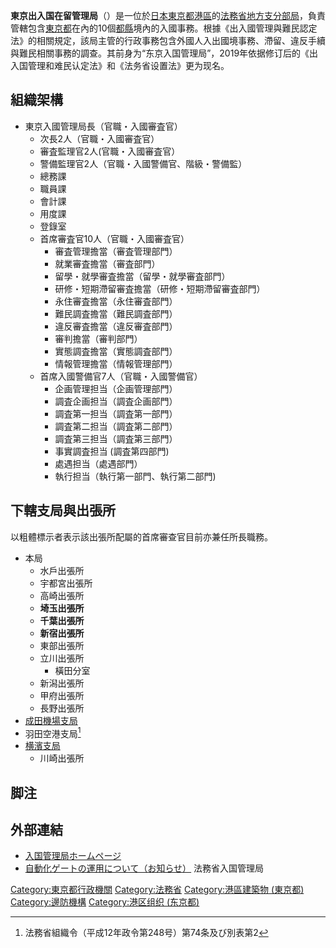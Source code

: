 {{infobox
| bodyclass=infobox bordered
| bodystyle=width:
| abovestyle=background-color: #a0ffa0
| imagestyle=
| captionstyle=
| labelstyle=background-color: #f0f0f0;
| datastyle=
| above=東京出入国在留管理局<br />{{lang|ja|東京出入国在留管理局}}<br /><small>とうきょうしゅつにゅうこくざいりゅうかんりきょく</small>
| image=[[File:Tokyo_regional_immigration_bureau_konan_minato_tokyo_2009.JPG|250px]]
| caption=東京出入国在留管理局
| label1=種別
| data1=地方入國管理局
| label2=管轄區域
| data2=[[茨城縣|茨城縣]]、[[栃木縣|栃木縣]]、[[群馬縣|群馬縣]]<br />[[埼玉縣|埼玉縣]]、[[千葉縣|千葉縣]]、[[東京都|東京都]]<br />[[新潟縣|新潟縣]]、[[神奈川縣|神奈川縣]]<br />[[山梨縣|山梨縣]]、[[長野縣|長野縣]]
| label3=所在地
| data3=[[東京都|東京都]][[港區_(東京都)|港區]]港南五丁目5番30號
| label4=外部連結
| data4=[http://www.immi-moj.go.jp/ 入國管理局首頁]
| label5=位置
| data5=
}}
'''東京出入国在留管理局'''（{{jpn|j=東京出入国在留管理局|hg=とうきょうしゅつにゅうこくざいりゅうかんりきょく}}）是一位於[[日本|日本]][[東京都|東京都]][[港區_(東京都)|港區]]的[[法務省|法務省]][[地方支分部局|地方支分部局]]，負責管轄包含[[東京都|東京都]]在內的10個[[都道府縣|都縣]]境內的入國事務。根據《出入國管理與難民認定法》的相關規定，該局主管的行政事務包含外國人入出國境事務、滯留、違反手續與難民相關事務的調查。其前身为“东京入国管理局”，2019年依据修订后的《出入国管理和难民认定法》和《法务省设置法》更为现名。

== 組織架構 ==
*東京入國管理局長（官職・入國審査官）
**次長2人（官職・入國審査官）
**審査監理官2人(官職・入國審査官）
**警備監理官2人（官職・入國警備官、階級・警備監）
**總務課
**職員課
**會計課
**用度課
**登錄室
**首席審査官10人（官職・入國審査官）
***審査管理擔當（審査管理部門）
***就業審査擔當（審査部門）
***留學・就學審査擔當（留學・就學審査部門）
***研修・短期滯留審査擔當（研修・短期滯留審査部門）
***永住審査擔當（永住審査部門）
***難民調査擔當（難民調査部門）
***違反審査擔當（違反審査部門）
***審判擔當（審判部門）
***實態調査擔當（實態調査部門）
***情報管理擔當（情報管理部門）
**首席入國警備官7人（官職・入國警備官）
***企画管理担当（企画管理部門）
***調査企画担当（調査企画部門）
***調査第一担当（調査第一部門）
***調査第二担当（調査第二部門）
***調査第三担当（調査第三部門）
***事實調査担当  (調査第四部門)
***處遇担当（處遇部門）
***執行担当（執行第一部門、執行第二部門)

== 下轄支局與出張所 ==
以粗體標示者表示該出張所配屬的首席審查官目前亦兼任所長職務。
*本局
**水戶出張所
**宇都宮出張所
**高崎出張所
**'''埼玉出張所'''
**'''千葉出張所'''
**'''新宿出張所'''
**東部出張所
**立川出張所
***橫田分室
**新潟出張所
**甲府出張所
**長野出張所
*[[東京入国管理局成田機場支局|成田機場支局]]
*羽田空港支局<ref>法務省組織令（平成12年政令第248号）第74条及び別表第2</ref>
*[[東京入國管理局横濱支局|横濱支局]]
**川崎出張所

== 脚注 ==
<references/>

==外部連結 ==
* [http://www.immi-moj.go.jp/ 入国管理局ホームページ]{{Wayback|url=http://www.immi-moj.go.jp/ |date=20170113075935 }}
* [http://www.moj.go.jp/nyuukokukanri/kouhou/nyuukokukanri01_00111.html 自動化ゲートの運用について（お知らせ）]{{Wayback|url=http://www.moj.go.jp/nyuukokukanri/kouhou/nyuukokukanri01_00111.html |date=20170301151115 }} 法務省入国管理局
[[Category:東京都行政機關|Category:東京都行政機關]]
[[Category:法務省|Category:法務省]]
[[Category:港區建築物_(東京都)|Category:港區建築物 (東京都)]]
[[Category:邊防機構|Category:邊防機構]]
[[Category:港区组织_(东京都)|Category:港区组织 (东京都)]]